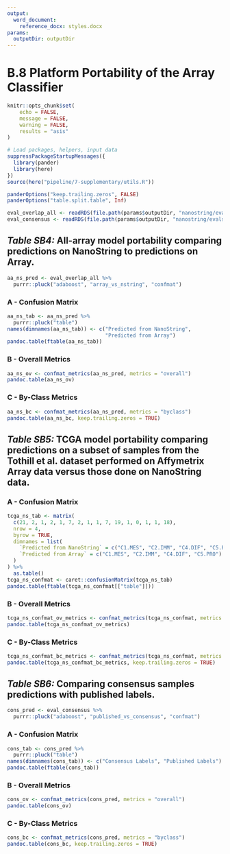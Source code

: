 ```yaml
---
output:
  word_document:
    reference_docx: styles.docx
params:
  outputDir: outputDir
---
```


# B.8 Platform Portability of the Array Classifier

```r
knitr::opts_chunk$set(
	echo = FALSE,
	message = FALSE,
	warning = FALSE,
	results = "asis"
)
```

```r
# Load packages, helpers, input data
suppressPackageStartupMessages({
  library(pander)
  library(here)
})
source(here("pipeline/7-supplementary/utils.R"))

panderOptions("keep.trailing.zeros", FALSE)
panderOptions("table.split.table", Inf)

eval_overlap_all <- readRDS(file.path(params$outputDir, "nanostring/evals/eval_overlap_all.rds"))
eval_consensus <- readRDS(file.path(params$outputDir, "nanostring/evals/eval_consensus.rds"))
```

## _Table SB4:_ All-array model portability comparing predictions on NanoString to predictions on Array.

```r
aa_ns_pred <- eval_overlap_all %>% 
  purrr::pluck("adaboost", "array_vs_nstring", "confmat")
```

### A - Confusion Matrix

```r
aa_ns_tab <- aa_ns_pred %>% 
  purrr::pluck("table")
names(dimnames(aa_ns_tab)) <- c("Predicted from NanoString",
                                "Predicted from Array")
pandoc.table(ftable(aa_ns_tab))
```

### B - Overall Metrics

```r
aa_ns_ov <- confmat_metrics(aa_ns_pred, metrics = "overall")
pandoc.table(aa_ns_ov)
```

### C - By-Class Metrics

```r
aa_ns_bc <- confmat_metrics(aa_ns_pred, metrics = "byclass")
pandoc.table(aa_ns_bc, keep.trailing.zeros = TRUE)
```

## _Table SB5:_ TCGA model portability comparing predictions on a subset of samples from the Tothill et al. dataset performed on Affymetrix Array data versus those done on NanoString data.  

### A - Confusion Matrix

```r
tcga_ns_tab <- matrix(
  c(21, 2, 1, 2, 1, 7, 2, 1, 1, 7, 19, 1, 0, 1, 1, 18),
  nrow = 4, 
  byrow = TRUE,
  dimnames = list(
    `Predicted from NanoString` = c("C1.MES", "C2.IMM", "C4.DIF", "C5.PRO"),
    `Predicted from Array` = c("C1.MES", "C2.IMM", "C4.DIF", "C5.PRO")
  )
) %>% 
  as.table()
tcga_ns_confmat <- caret::confusionMatrix(tcga_ns_tab)
pandoc.table(ftable(tcga_ns_confmat[["table"]]))
```

### B - Overall Metrics

```r
tcga_ns_confmat_ov_metrics <- confmat_metrics(tcga_ns_confmat, metrics = "overall")
pandoc.table(tcga_ns_confmat_ov_metrics)
```

### C - By-Class Metrics

```r
tcga_ns_confmat_bc_metrics <- confmat_metrics(tcga_ns_confmat, metrics = "byclass")
pandoc.table(tcga_ns_confmat_bc_metrics, keep.trailing.zeros = TRUE)
```

## _Table SB6:_ Comparing consensus samples predictions with published labels.

```r
cons_pred <- eval_consensus %>% 
  purrr::pluck("adaboost", "published_vs_consensus", "confmat")
```

### A - Confusion Matrix

```r
cons_tab <- cons_pred %>% 
  purrr::pluck("table")
names(dimnames(cons_tab)) <- c("Consensus Labels", "Published Labels")
pandoc.table(ftable(cons_tab))
```

### B - Overall Metrics

```r
cons_ov <- confmat_metrics(cons_pred, metrics = "overall")
pandoc.table(cons_ov)
```

### C - By-Class Metrics

```r
cons_bc <- confmat_metrics(cons_pred, metrics = "byclass")
pandoc.table(cons_bc, keep.trailing.zeros = TRUE)
```
